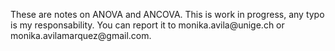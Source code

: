 
These are notes on ANOVA and ANCOVA. 
This is work in progress, any typo is my responsability.  You can report it to monika.avila@unige.ch or monika.avilamarquez@gmail.com.